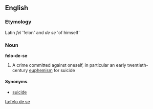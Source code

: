 ==English==

===Etymology===
Latin ''fel'' 'felon' and ''de'' ''se'' 'of himself'

===Noun===
'''felo-de-se'''

# A crime committed against oneself, in particular an early twentieth-century [[euphemism]] for suicide

====Synonyms====
* [[suicide]]

[[ta:felo de se]]
